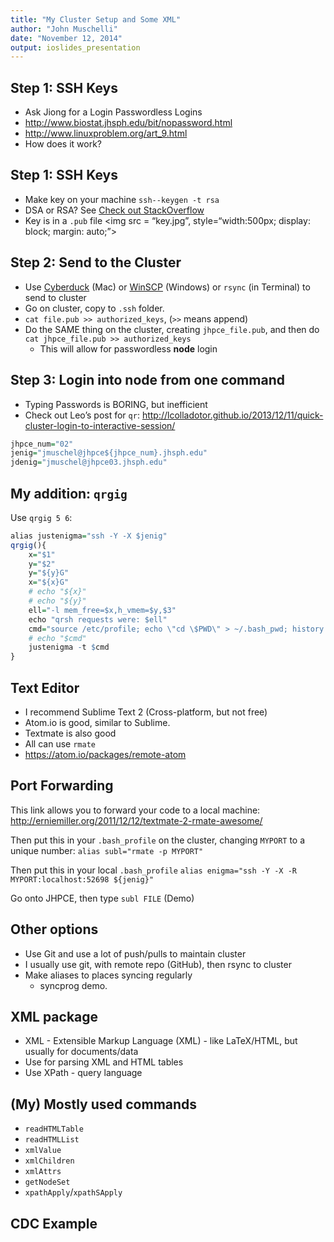 ```yaml
---
title: "My Cluster Setup and Some XML"
author: "John Muschelli"
date: "November 12, 2014"
output: ioslides_presentation
---
```


## Step 1: SSH Keys

- Ask Jiong for a Login
Passwordless Logins
- <http://www.biostat.jhsph.edu/bit/nopassword.html>
- <http://www.linuxproblem.org/art_9.html>
- How does it work?

## Step 1: SSH Keys

- Make key on your machine `ssh--keygen -t rsa`
- DSA or RSA? See [Check out StackOverflow](http://security.stackexchange.com/questions/5096/rsa-vs-dsa-for-ssh-authentication-keys)
- Key is in a `.pub` file
<img src = "key.jpg", style="width:500px;  display: block; margin: auto;">

## Step 2: Send to the Cluster

- Use [Cyberduck](https://cyberduck.io/?l=en) (Mac) or [WinSCP](http://winscp.net/eng/index.php) (Windows) or `rsync` (in Terminal) to send to cluster
- Go on cluster, copy to `.ssh` folder.
- `cat file.pub >> authorized_keys`, (`>>` means append)
- Do the SAME thing on the cluster, creating `jhpce_file.pub`, and then do
`cat jhpce_file.pub >> authorized_keys`
  - This will allow for passwordless **node** login

## Step 3: Login into node from one command

- Typing Passwords is BORING, but inefficient
- Check out Leo's post for `qr`: <http://lcolladotor.github.io/2013/12/11/quick-cluster-login-to-interactive-session/>
```r
jhpce_num="02"
jenig="jmuschel@jhpce${jhpce_num}.jhsph.edu"
jdenig="jmuschel@jhpce03.jhsph.edu"
```

## My addition: `qrgig`

Use `qrgig 5 6`:
```r
alias justenigma="ssh -Y -X $jenig"
qrgig(){
    x="$1"
    y="$2"
    y="${y}G"
    x="${x}G"
    # echo "${x}"
    # echo "${y}"
    ell="-l mem_free=$x,h_vmem=$y,$3"
    echo "qrsh requests were: $ell"
    cmd="source /etc/profile; echo \"cd \$PWD\" > ~/.bash_pwd; history -w; qrsh $ell"
    # echo "$cmd"
    justenigma -t $cmd
}
```

## Text Editor

- I recommend Sublime Text 2 (Cross-platform, but not free)
- Atom.io is good, similar to Sublime.
- Textmate is also good
- All can use `rmate`
- <https://atom.io/packages/remote-atom>


## Port Forwarding

This link allows you to forward your code to a local machine: 
<http://erniemiller.org/2011/12/12/textmate-2-rmate-awesome/>

Then put this in  your `.bash_profile` on the cluster, changing `MYPORT` to a unique number:
`alias subl="rmate -p MYPORT"`

Then put this in your local `.bash_profile`
`alias enigma="ssh -Y -X -R MYPORT:localhost:52698 ${jenig}"`

Go onto JHPCE, then type `subl FILE`
(Demo)


## Other options

- Use Git and use a lot of push/pulls to maintain cluster
- I usually use git, with remote repo (GitHub), then rsync to cluster
- Make aliases to places syncing regularly
  - syncprog demo.


## XML package

- XML - Extensible Markup Language (XML)  - like LaTeX/HTML, but usually for documents/data
- Use for parsing XML and HTML tables
- Use XPath - query language


## (My) Mostly used commands

- `readHTMLTable`
- `readHTMLList`
- `xmlValue`
- `xmlChildren`
- `xmlAttrs`
- `getNodeSet` 
- `xpathApply`/`xpathSApply`

## CDC Example












